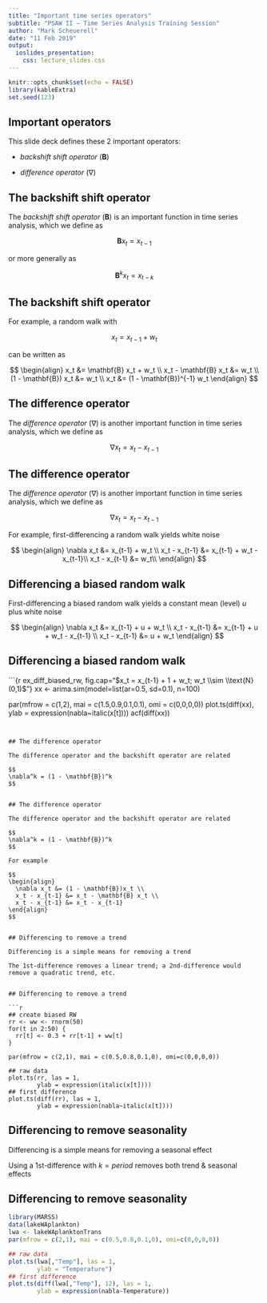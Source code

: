 ```yaml
---
title: "Important time series operators"
subtitle: "PSAW II – Time Series Analysis Training Session"
author: "Mark Scheuerell"
date: "11 Feb 2019"
output:
  ioslides_presentation:
    css: lecture_slides.css
---
```


```r
knitr::opts_chunk$set(echo = FALSE)
library(kableExtra)
set.seed(123)
```


## Important operators

This slide deck defines these 2 important operators:

* _backshift shift operator_ ($\mathbf{B}$)

* _difference operator_ ($\nabla$) 


## The backshift shift operator

The _backshift shift operator_ ($\mathbf{B}$) is an important function in time series analysis, which we define as

$$
\mathbf{B} x_t = x_{t-1}
$$

or more generally as

$$
\mathbf{B}^k x_t = x_{t-k}
$$

## The backshift shift operator

For example, a random walk with

$$
x_t = x_{t-1} + w_t
$$

can be written as

$$
\begin{align}
  x_t &= \mathbf{B} x_t + w_t \\
  x_t - \mathbf{B} x_t &= w_t \\
  (1 - \mathbf{B}) x_t &= w_t \\
  x_t &= (1 - \mathbf{B})^{-1} w_t
\end{align}
$$


## The difference operator

The _difference operator_ ($\nabla$) is another important function in time series analysis, which we define as

$$
\nabla x_t = x_t - x_{t-1}
$$


## The difference operator

The _difference operator_ ($\nabla$) is another important function in time series analysis, which we define as

$$
\nabla x_t = x_t - x_{t-1}
$$

For example, first-differencing a random walk yields white noise

$$
\begin{align}
  \nabla x_t &= x_{t-1} + w_t \\
  x_t - x_{t-1} &= x_{t-1} + w_t - x_{t-1}\\
  x_t - x_{t-1} &= w_t\\
\end{align}
$$


## Differencing a biased random walk

First-differencing a biased random walk yields a constant mean (level) $u$ plus white noise

$$
\begin{align}
  \nabla x_t &= x_{t-1} + u + w_t \\
  x_t - x_{t-1} &= x_{t-1} + u + w_t - x_{t-1} \\
  x_t - x_{t-1} &= u + w_t
\end{align}
$$


## Differencing a biased random walk

```{r ex_diff_biased_rw, fig.cap="$x_t = x_{t-1} + 1 + w_t; w_t \\sim \\text{N}(0,1)$"}
xx <- arima.sim(model=list(ar=0.5, sd=0.1), n=100)

par(mfrow = c(1,2), mai = c(1.5,0.9,0.1,0.1), omi = c(0,0,0,0))
plot.ts(diff(xx), ylab = expression(nabla~italic(x[t])))
acf(diff(xx))
```


## The difference operator

The difference operator and the backshift operator are related

$$
\nabla^k = (1 - \mathbf{B})^k
$$


## The difference operator

The difference operator and the backshift operator are related

$$
\nabla^k = (1 - \mathbf{B})^k
$$

For example

$$
\begin{align}
  \nabla x_t &= (1 - \mathbf{B})x_t \\
  x_t - x_{t-1} &= x_t - \mathbf{B} x_t \\
  x_t - x_{t-1} &= x_t - x_{t-1}
\end{align}
$$


## Differencing to remove a trend

Differencing is a simple means for removing a trend

The 1st-difference removes a linear trend; a 2nd-difference would remove a quadratic trend, etc.


## Differencing to remove a trend

```r
## create biased RW
rr <- ww <- rnorm(50)
for(t in 2:50) {
  rr[t] <- 0.3 + rr[t-1] + ww[t]
}

par(mfrow = c(2,1), mai = c(0.5,0.8,0.1,0), omi=c(0,0,0,0))

## raw data
plot.ts(rr, las = 1,
        ylab = expression(italic(x[t])))
## first difference
plot.ts(diff(rr), las = 1,
        ylab = expression(nabla~italic(x[t])))
```


## Differencing to remove seasonality

Differencing is a simple means for removing a seasonal effect

Using a 1st-difference with $k = period$ removes both trend & seasonal effects


## Differencing to remove seasonality

```r
library(MARSS)
data(lakeWAplankton)
lwa <- lakeWAplanktonTrans
par(mfrow = c(2,1), mai = c(0.5,0.8,0.1,0), omi=c(0,0,0,0))

## raw data
plot.ts(lwa[,"Temp"], las = 1,
        ylab = "Temperature")
## first difference
plot.ts(diff(lwa[,"Temp"], 12), las = 1,
        ylab = expression(nabla~Temperature))
```


